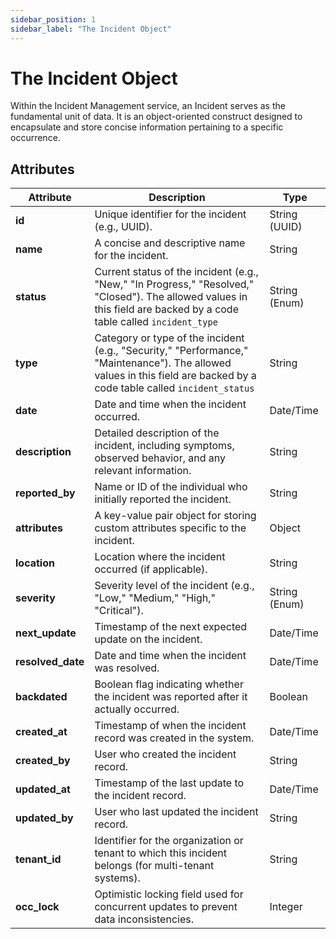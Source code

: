 ```yaml
---
sidebar_position: 1
sidebar_label: "The Incident Object"
---
```


# The Incident Object

Within the Incident Management service, an Incident serves as the fundamental unit of data. It is an object-oriented construct designed to encapsulate and store concise information pertaining to a specific occurrence.

## Attributes

| Attribute         | Description                                                                                                                                                             | Type          |
| ----------------- | ----------------------------------------------------------------------------------------------------------------------------------------------------------------------- | ------------- |
| **id**            | Unique identifier for the incident (e.g., UUID).                                                                                                                        | String (UUID) |
| **name**          | A concise and descriptive name for the incident.                                                                                                                        | String        |
| **status**        | Current status of the incident (e.g., "New," "In Progress," "Resolved," "Closed"). The allowed values in this field are backed by a code table called `incident_type`   | String (Enum) |
| **type**          | Category or type of the incident (e.g., "Security," "Performance," "Maintenance"). The allowed values in this field are backed by a code table called `incident_status` | String        |
| **date**          | Date and time when the incident occurred.                                                                                                                               | Date/Time     |
| **description**   | Detailed description of the incident, including symptoms, observed behavior, and any relevant information.                                                              | String        |
| **reported_by**   | Name or ID of the individual who initially reported the incident.                                                                                                       | String        |
| **attributes**    | A key-value pair object for storing custom attributes specific to the incident.                                                                                         | Object        |
| **location**      | Location where the incident occurred (if applicable).                                                                                                                   | String        |
| **severity**      | Severity level of the incident (e.g., "Low," "Medium," "High," "Critical").                                                                                             | String (Enum) |
| **next_update**   | Timestamp of the next expected update on the incident.                                                                                                                  | Date/Time     |
| **resolved_date** | Date and time when the incident was resolved.                                                                                                                           | Date/Time     |
| **backdated**     | Boolean flag indicating whether the incident was reported after it actually occurred.                                                                                   | Boolean       |
| **created_at**    | Timestamp of when the incident record was created in the system.                                                                                                        | Date/Time     |
| **created_by**    | User who created the incident record.                                                                                                                                   | String        |
| **updated_at**    | Timestamp of the last update to the incident record.                                                                                                                    | Date/Time     |
| **updated_by**    | User who last updated the incident record.                                                                                                                              | String        |
| **tenant_id**     | Identifier for the organization or tenant to which this incident belongs (for multi-tenant systems).                                                                    | String        |
| **occ_lock**      | Optimistic locking field used for concurrent updates to prevent data inconsistencies.                                                                                   | Integer       |
